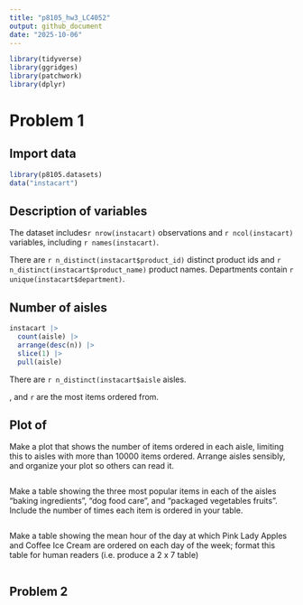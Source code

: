 ```yaml
---
title: "p8105_hw3_LC4052"
output: github_document
date: "2025-10-06"
---
```


```r
library(tidyverse)
library(ggridges)
library(patchwork)
library(dplyr)
```


# Problem 1

## Import data

```r
library(p8105.datasets)
data("instacart")

```

## Description of variables

The dataset includes`r nrow(instacart)` observations and `r ncol(instacart)` variables, including `r names(instacart)`.

There are `r n_distinct(instacart$product_id)` distinct product ids and `r n_distinct(instacart$product_name)` product names. Departments contain `r unique(instacart$department)`.

## Number of aisles

```r
instacart |>
  count(aisle) |>
  arrange(desc(n)) |>
  slice(1) |>
  pull(aisle)

```



There are `r n_distinct(instacart$aisle` aisles.


, and `r` are the most items ordered from.

## Plot of 

Make a plot that shows the number of items ordered in each aisle, limiting this to aisles with more than 10000 items ordered. Arrange aisles sensibly, and organize your plot so others can read it.

```r



```

Make a table showing the three most popular items in each of the aisles “baking ingredients”, “dog food care”, and “packaged vegetables fruits”. Include the number of times each item is ordered in your table.

```r

```

Make a table showing the mean hour of the day at which Pink Lady Apples and Coffee Ice Cream are ordered on each day of the week; format this table for human readers (i.e. produce a 2 x 7 table)

```r

```


## Problem 2

```r

```



```r

```


```r

```

